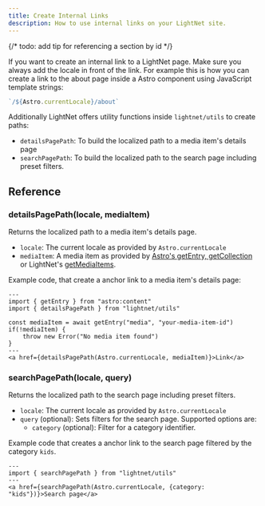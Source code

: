 ```yaml
---
title: Create Internal Links
description: How to use internal links on your LightNet site.
---
```

{/* todo: add tip for referencing a section by id */}


If you want to create an internal link to a LightNet page. Make sure you always add the locale in front of the link.
For example this is how you can create a link to the about page inside a Astro component using JavaScript template strings:

```ts
`/${Astro.currentLocale}/about`
```

Additionally LightNet offers utility functions inside `lightnet/utils` to create paths:

- `detailsPagePath`: To build the localized path to a media item's details page
- `searchPagePath`: To build the localized path to the search page including preset filters.

## Reference

### detailsPagePath(locale, mediaItem)

Returns the localized path to a media item's details page.

- `locale`: The current locale as provided by `Astro.currentLocale`
- `mediaItem`: A media item as provided by [Astro's getEntry, getCollection](https://docs.astro.build/en/guides/content-collections/#querying-collections) 
    or LightNet's [getMediaItems](/build/pages/media-gallery/#getmediaitems-reference).

Example code, that create a anchor link to a media item's details page:

```astro
---
import { getEntry } from "astro:content"
import { detailsPagePath } from "lightnet/utils"

const mediaItem = await getEntry("media", "your-media-item-id")
if(!mediaItem) {
    throw new Error("No media item found")
}
---
<a href={detailsPagePath(Astro.currentLocale, mediaItem)}>Link</a>
```


### searchPagePath(locale, query)

Returns the localized path to the search page including preset filters.

- `locale`: The current locale as provided by `Astro.currentLocale`
- `query` (optional): Sets filters for the search page. Supported options are:
    - `category` (optional): Filter for a category identifier.

Example code that creates a anchor link to the search page filtered by the category `kids`.

```astro
---
import { searchPagePath } from "lightnet/utils"
---
<a href={searchPagePath(Astro.currentLocale, {category: "kids"})}>Search page</a>
```